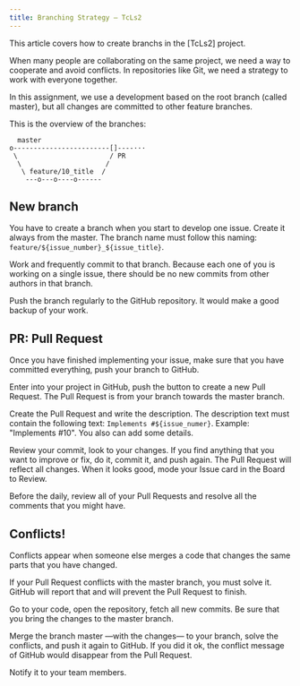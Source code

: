 ```yaml
---
title: Branching Strategy — TcLs2
---
```


This article covers how to create branchs in the [TcLs2] project.

When many people are collaborating on the same project, 
we need a way to cooperate and avoid conflicts. 
In repositories like Git, we need a strategy 
to work with everyone together.

In this assignment, we use a development based on the root branch (called master), 
but all changes are committed to other feature branches.

This is the overview of the branches:

```
  master
o------------------------[]----···
 \                       / PR
  \                     /
   \ feature/10_title  /
    ---o---o----o------
```

## New branch

You have to create a branch when you start to develop one issue. 
Create it always from the master. The branch name must follow this naming:
`feature/${issue_number}_${issue_title}`.

Work and frequently commit to that branch. 
Because each one of you is working on a single issue, 
there should be no new commits from other authors in that branch. 

Push the branch regularly to the GitHub repository. 
It would make a good backup of your work.

## PR: Pull Request

Once you have finished implementing your issue, 
make sure that you have committed everything, 
push your branch to GitHub. 

Enter into your project in GitHub, 
push the button to create a new Pull Request. 
The Pull Request is from your branch towards the master branch. 

Create the Pull Request and write the description. 
The description text must contain the following text: `Implements #${issue_numer}`. 
Example: "Implements #10". You also can add some details.

Review your commit, look to your changes. 
If you find anything that you want to improve or fix, 
do it, commit it, and push again. 
The Pull Request will reflect all changes.
When it looks good, mode your Issue card in the Board to Review.

Before the daily, 
review all of your Pull Requests and resolve all the comments that you might have.

## Conflicts!

Conflicts appear when someone else merges a code that changes the same parts that you have changed.

If your Pull Request conflicts with the master branch, 
you must solve it. 
GitHub will report that and will prevent the Pull Request to finish.

Go to your code, open the repository, 
fetch all new commits. Be sure that you bring the changes to the master branch.

Merge the branch master —with the changes— to your branch, 
solve the conflicts, and push it again to GitHub. 
If you did it ok, the conflict message of GitHub would disappear from the Pull Request.  

Notify it to your team members.

